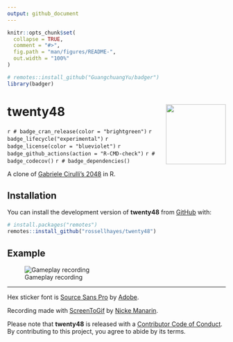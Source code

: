 ```yaml
---
output: github_document
---
```


<!-- README.md is generated from README.Rmd. Please edit that file -->

```r
knitr::opts_chunk$set(
  collapse = TRUE,
  comment = "#>",
  fig.path = "man/figures/README-",
  out.width = "100%"
)

# remotes::install_github("GuangchuangYu/badger")
library(badger)
```

# twenty48 <img src="man/figures/logo.png?raw=TRUE" align="right" height="138" />

<!-- badges: start -->
`r # badge_cran_release(color = "brightgreen")`
`r badge_lifecycle("experimental")`
`r badge_license(color = "blueviolet")`
`r badge_github_actions(action = "R-CMD-check")`
`r # badge_codecov()`
`r # badge_dependencies()`
<!-- badges: end -->

A clone of [Gabriele Cirulli's 2048](https://github.com/gabrielecirulli/2048) in R.

## Installation

<!-- You can install the released version of **twenty48** from [CRAN](https://cran.r-project.org/package=twenty48) with: -->

<!-- ``` {r eval = FALSE} -->
<!-- install.packages("twenty48") -->
<!-- ``` -->

You can install the development version of **twenty48** from [GitHub](https://github.com/rossellhayes/twenty48) with:

``` r
# install.packages("remotes")
remotes::install_github("rossellhayes/twenty48")
```

## Example

![Gameplay recording](man/figures/recording.gif)

---

Hex sticker font is [Source Sans Pro](https://github.com/adobe-fonts/source-sans-pro) by [Adobe](https://www.adobe.com).

Recording made with [ScreenToGif](https://github.com/NickeManarin/ScreenToGif/) by [Nicke Manarin](https://github.com/NickeManarin).

Please note that **twenty48** is released with a [Contributor Code of Conduct](https://contributor-covenant.org/version/2/0/CODE_OF_CONDUCT.html). By contributing to this project, you agree to abide by its terms.
